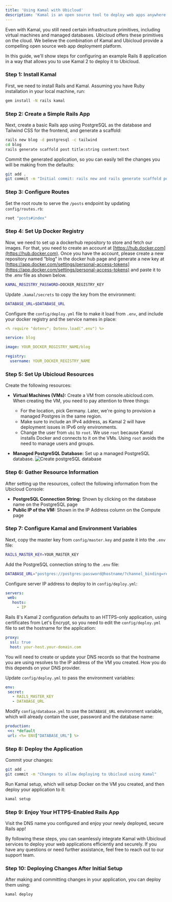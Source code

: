 ```yaml
---
title: 'Using Kamal with Ubicloud'
description: 'Kamal is an open source tool to deploy web apps anywhere. It simplifies the process of deploying and managing your web app in production with Docker.'
---
```


Even with Kamal, you still need certain infrastructure primitives, including virtual machines and managed databases. Ubicloud offers these primitives on the cloud. We believe the combination of Kamal and Ubicloud provide a compelling open source web app deployment platform.

In this guide, we'll show steps for configuring an example Rails 8 application in a way that allows you to use Kamal 2 to deploy it to Ubicloud.

### Step 1: Install Kamal

First, we need to install Rails and Kamal. Assuming you have Ruby installation in your local machine, run:

```bash
gem install -N rails kamal
```

### Step 2: Create a Simple Rails App

Next, create a basic Rails app using PostgreSQL as the database and Tailwind CSS for the frontend, and generate a scaffold:

```bash
rails new blog -d postgresql -c tailwind
cd blog
rails generate scaffold post title:string content:text
```

Commit the generated application, so you can easily tell the changes you will be making from the defaults:

```bash
git add .
git commit -m "Initial commit: rails new and rails generate scaffold post"
```

### Step 3: Configure Routes

Set the root route to serve the `/posts` endpoint by updating `config/routes.rb`:

```ruby
root "posts#index"
```

### Step 4: Set Up Docker Registry

Now, we need to set up a dockerhub repository to store and fetch our images. For that, you need to create an account at [https://hub.docker.com](https://hub.docker.com).
Once you have the account, please create a new repository named “blog” in the docker hub page and generate a new key at [https://app.docker.com/settings/personal-access-tokens](https://app.docker.com/settings/personal-access-tokens) and paste it to the .env file as shown below.

```bash
KAMAL_REGISTRY_PASSWORD=DOCKER_REGISTRY_KEY
```

Update `.kamal/secrets` to copy the key from the environment:

```bash
DATABASE_URL=$DATABASE_URL
```

Configure the `config/deploy.yml` file to make it load from `.env`, and include your docker registry and the service names in place:

```yaml
<% require "dotenv"; Dotenv.load(".env") %>

service: blog

image: YOUR_DOCKER_REGISTRY_NAME/blog

registry:
  username: YOUR_DOCKER_REGISTRY_NAME
```

### Step 5: Set Up Ubicloud Resources

Create the following resources:

- **Virtual Machines (VMs):** Create a VM from console.ubicloud.com. When creating the VM, you need to pay attention to three things:
    - For the location, pick Germany. Later, we're going to provision a managed Postgres in the same region.
    - Make sure to include an IPv4 address, as Kamal 2 will have deployment issues in IPv6 only environments.
    - Change the user from `ubi` to `root`. We use `root` because Kamal installs Docker and connects to it on the VMs. Using `root` avoids the need to manage users and groups.

- **Managed PostgreSQL Database:** Set up a managed PostgreSQL database.
![Create postgreSQL database](/quickstart/using-kamal-with-ubicloud-3-screenshot.png)

### Step 6: Gather Resource Information

After setting up the resources, collect the following information from the Ubicloud Console:

- **PostgreSQL Connection String:** Shown by clicking on the database name on the PostgreSQL page
- **Public IP of the VM:** Shown in the IP Address column on the Compute page

### Step 7: Configure Kamal and Environment Variables

Next, copy the master key from `config/master.key` and paste it into the `.env` file:

```bash
RAILS_MASTER_KEY=YOUR_MASTER_KEY
```

Add the PostgreSQL connection string to the `.env` file:

```bash
DATABASE_URL="postgres://postgres:password@hostname/?channel_binding=require"
```

Configure server IP address to deploy to in `config/deploy.yml`:

```yaml
servers:
 web:
   hosts:
     - IP
```

Rails 8's Kamal 2 configuration defaults to an HTTPS-only application, using certificates from Let's Encrypt, so you need to edit the `config/deploy.yml` file to set the hostname for the application:

```yaml
proxy:
  ssl: true
  host: your-host.your-domain.com
```

You will need to create or update your DNS records so that the hostname you are using resolves to the IP address of the VM you created.  How you do this depends on your DNS provider.

Update `config/deploy.yml` to pass the environment variables:

```yaml
env:  
 secret:
   - RAILS_MASTER_KEY
   - DATABASE_URL
```

Modify `config/database.yml` to use the `DATABASE_URL` environment variable, which will already contain the user, password and the database name:

```yaml
production:
 <<: *default
 url: <%= ENV["DATABASE_URL"] %>
```

### Step 8: Deploy the Application

Commit your changes:

```bash
git add .
git commit -m "Changes to allow deploying to Ubicloud using Kamal"
```

Run Kamal setup, which will setup Docker on the VM you created, and then deploy your application to it:

```bash
kamal setup
```

### Step 9: Enjoy Your HTTPS-Enabled Rails App

Visit the DNS name you configured and enjoy your newly deployed, secure Rails app!

By following these steps, you can seamlessly integrate Kamal with Ubicloud services to deploy your web applications efficiently and securely. If you have any questions or need further assistance, feel free to reach out to our support team.

### Step 10: Deploying Changes After Initial Setup

After making and committing changes in your application, you can deploy them using:

```bash
kamal deploy
```
